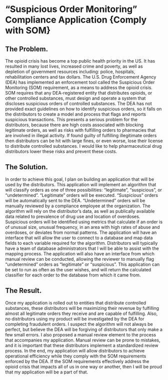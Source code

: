 # “Suspicious Order Monitoring” Compliance Application {Comply with SOM}

## The Problem.

The opioid crisis has become a top public health priority in the US. It has resulted in many lost lives, increased crime and poverty, as well as depletion of government resources including: police, hospitals, rehabilitation centers and tax dollars. The U.S. Drug Enforcement Agency (DEA) has implemented an enforcement tool called the Suspicious Order Monitoring (SOM) requirement, as a means to address the opioid crisis. SOM requires that any DEA-registered entity that distributes opioids, or other controlled substances, must design and operate a system that discloses suspicious orders of controlled substances.
The DEA has not provided exact guidelines on how to identify suspicious orders, so it falls on the distributors to create a model and process that flags and reports suspicious transactions. This presents a serious problem for the distributors, because there are high costs associated with blocking legitimate orders, as well as risks with fulfilling orders to pharmacies that are involved in illegal activity.  If found guilty of fulfilling illegitimate orders then distributors can be hit with large fines, or even worse, lose their license to distribute controlled substances. I would like to help pharmaceutical drug distributors lower these risks and prevent these costs.

## The Solution.

In order to achieve this goal, I plan on building an application that will be used by the distributors. This application will implement an algorithm that will classify orders as one of three possibilities: “legitimate”, “suspicious”, or “undetermined”. “Legitimate” orders will be executed. “Suspicious” orders will be automatically sent to the DEA. “Undetermined” orders will be manually reviewed by a compliance employee at the organization. The algorithm will rely on the distributor’s data, as well as publically available data related to prevalence of drug use and location of overdoses. Suspicious orders will be identified using metrics that calculate if an order is of unusual size, unusual frequency, in an area with high rates of abuse and overdoses, or deviates from normal patterns. The application will have an interface that will allow the user to connect to a database and map data fields to each variable required for the algorithm. Distributors will typically have a team of database administrators that I will be able to assist with the mapping process. The application will also have an interface from which manual review can be conducted, allowing the reviewer to manually flag “undetermined” orders as “legitimate” or “suspicious”. This application can be set to run as often as the user wishes, and will return the calculated classifier for each order to the database from which it came from.

## The Result.

Once my application is rolled out to entities that distribute controlled substances, these distributors will be maximizing their revenue by fulfilling almost all legitimate orders they receive and are capable of fulfilling. Also, no distributors using my product will be investigated by the DEA for completing fraudulent orders. I suspect the algorithm will not always be perfect, but believe the DEA will be forgiving of distributors that only make a few small errors. I also proposed a manual review element to the process that accompanies my application. Manual review can be prone to mistakes, and it is important that these distributors implement a standardized review process. In the end, my application will allow distributors to achieve operational efficiency while they comply with the SOM requirements enforced by the DEA. If the SOM requirements effectively address the opioid crisis that impacts all of us in one way or another, then I will be proud that my application will be a part of that.
